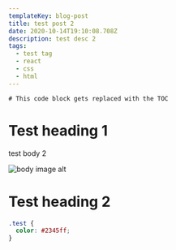 ```yaml
---
templateKey: blog-post
title: test post 2
date: 2020-10-14T19:10:08.708Z
description: test desc 2
tags:
  - test tag
  - react
  - css
  - html
---
```


```toc
# This code block gets replaced with the TOC
```

# Test heading 1

test body 2

![body image alt](/uploads/profile-picture.png 'body image title')

# Test heading 2

```css
.test {
  color: #2345ff;
}
```
